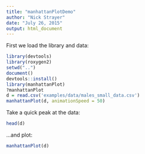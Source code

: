 ```yaml
---
title: "manhattanPlotDemo"
author: "Nick Strayer"
date: "July 26, 2015"
output: html_document
---
```


First we load the library and data: 
```r
library(devtools)
library(roxygen2)
setwd("..")
document()
devtools::install() 
library(manhattanPlot)
?manhattanPlot
d = read.csv('examples/data/males_small_data.csv')
manhattanPlot(d, animationSpeed = 50)
```

Take a quick peak at the data: 
```r
head(d)
```


...and plot: 
```r
manhattanPlot(d)
```

